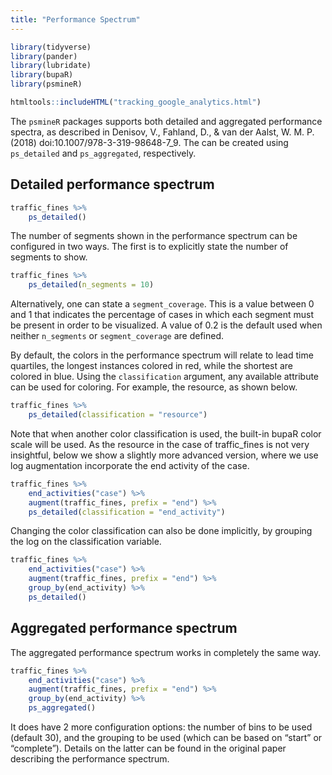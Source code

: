 ```yaml
---
title: "Performance Spectrum"
---
```



```r
library(tidyverse)
library(pander)
library(lubridate)
library(bupaR)
library(psmineR)
```

```r
htmltools::includeHTML("tracking_google_analytics.html")
```

The `psmineR` packages supports both detailed and aggregated performance spectra, as described in Denisov, V., Fahland, D., & van der Aalst, W. M. P. (2018) doi:10.1007/978-3-319-98648-7_9. The can be created using `ps_detailed` and `ps_aggregated`, respectively.


## Detailed performance spectrum

```r
traffic_fines %>%
	ps_detailed()
```

The number of segments shown in the performance spectrum can be configured in two ways. The first is to explicitly state the number of segments to show.

```r
traffic_fines %>%
	ps_detailed(n_segments = 10)
```

Alternatively, one can state a `segment_coverage`. This is a value between 0 and 1 that indicates the percentage of cases in which each segment must be present in order to be visualized. A value of 0.2 is the default used when neither `n_segments` or `segment_coverage` are defined. 

By default, the colors in the performance spectrum will relate to lead time quartiles, the longest instances colored in red, while the shortest are colored in blue. Using the `classification` argument, any available attribute can be used for coloring. For example, the resource, as shown below. 

```r
traffic_fines %>%
	ps_detailed(classification = "resource")
```

Note that when another color classification is used, the built-in bupaR color scale will be used. As the resource in the case of traffic_fines is not very insightful, below we show a slightly more advanced version, where we use log augmentation incorporate the end activity of the case.

```r
traffic_fines %>%
	end_activities("case") %>%
	augment(traffic_fines, prefix = "end") %>%
	ps_detailed(classification = "end_activity")
```

Changing the color classification can also be done implicitly, by grouping the log on the classification variable. 

```r
traffic_fines %>%
	end_activities("case") %>%
	augment(traffic_fines, prefix = "end") %>%
	group_by(end_activity) %>%
	ps_detailed()
```

## Aggregated performance spectrum

The aggregated performance spectrum works in completely the same way. 

```r
traffic_fines %>%
	end_activities("case") %>%
	augment(traffic_fines, prefix = "end") %>%
	group_by(end_activity) %>%
	ps_aggregated()
```

It does have 2 more configuration options: the number of bins to be used (default 30), and the grouping to be used (which can be based on "start" or "complete"). Details on the latter can be found in the original paper describing the performance spectrum. 